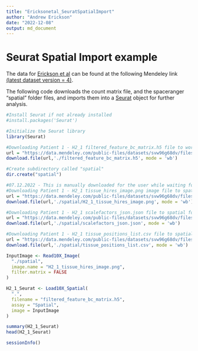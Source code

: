 ```yaml
---
title: "Ericksonetal_SeuratSpatialImport"
author: "Andrew Erickson"
date: "2022-12-08"
output: md_document
---
```


# Seurat Spatial Import example

The data for [Erickson et al](https://www.nature.com/articles/s41586-022-05023-2) can be found at the following Mendeley link [(latest dataset version = 4)](https://data.mendeley.com/datasets/svw96g68dv/4).

The following code downloads the count matrix file, and the spaceranger "spatial" folder files, and imports them into a [Seurat](https://satijalab.org/seurat/index.html) object for further analysis.

```r
#Install Seurat if not already installed
#install.packages('Seurat')

#Initialize the Seurat library
library(Seurat)

#Downloading Patient 1 - H2_1 filtered_feature_bc_matrix.h5 file to working folder
url = "https://data.mendeley.com/public-files/datasets/svw96g68dv/files/8b69170c-6c07-4e69-abf2-35fade0f5e2c/file_downloaded"
download.file(url,'./filtered_feature_bc_matrix.h5', mode = 'wb')

#Create subdirectory called "spatial"
dir.create("spatial")

#07.12.2022 - This is manually downloaded for the user while waiting for Mendeley updates to be pushed
#Downloading Patient 1 - H2_1 tissue_hires_image.png image file to spatial folder
url = "https://data.mendeley.com/public-files/datasets/svw96g68dv/files/e1399690-dc45-43e5-ae39-7a065bf7d34e/file_downloaded"
download.file(url,'./spatial/H2_1_tissue_hires_image.png', mode = 'wb')

#Downloading Patient 1 - H2_1 scalefactors_json.json file to spatial folder
url = "https://data.mendeley.com/public-files/datasets/svw96g68dv/files/06eb7410-a6a3-4ea9-a364-c6a734a22169/file_downloaded"
download.file(url,'./spatial/scalefactors_json.json', mode = 'wb')

#Downloading Patient 1 - H2_1 tissue_positions_list.csv file to spatial folder
url = "https://data.mendeley.com/public-files/datasets/svw96g68dv/files/e028d330-142b-4d8b-b32d-9114b5c48421/file_downloaded"
download.file(url,'./spatial/tissue_positions_list.csv', mode = 'wb')

InputImage <- Read10X_Image(
  "./spatial",
  image.name = "H2_1_tissue_hires_image.png",
  filter.matrix = FALSE
)

H2_1_Seurat <- Load10X_Spatial(
  ".",
  filename = "filtered_feature_bc_matrix.h5",
  assay = "Spatial",
  image = InputImage
)

summary(H2_1_Seurat)
head(H2_1_Seurat)

sessionInfo()
```

